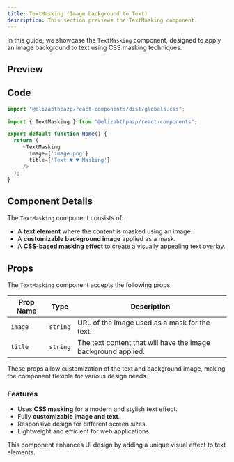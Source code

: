 ```yaml
---
title: TextMasking (Image background to Text)
description: This section previews the TextMasking component.
---
```


In this guide, we showcase the `TextMasking` component, designed to apply an image background to text using CSS masking techniques.

## Preview

<TextMasking1 />

## Code

```javascript
import "@elizabthpazp/react-components/dist/globals.css";
```

```javascript
import { TextMasking } from "@elizabthpazp/react-components";

export default function Home() {
  return (   
     <TextMasking 
       image={'image.png'}
       title={'Text ♥️ ♥️ Masking'}
     />  
  );
}
```

## Component Details

The `TextMasking` component consists of:
- A **text element** where the content is masked using an image.
- A **customizable background image** applied as a mask.
- A **CSS-based masking effect** to create a visually appealing text overlay.

## Props

The `TextMasking` component accepts the following props:

| Prop Name | Type     | Description |
|-----------|---------|-------------|
| `image`   | `string` | URL of the image used as a mask for the text. |
| `title`   | `string` | The text content that will have the image background applied. |

These props allow customization of the text and background image, making the component flexible for various design needs.

### Features
- Uses **CSS masking** for a modern and stylish text effect.
- Fully **customizable image and text**.
- Responsive design for different screen sizes.
- Lightweight and efficient for web applications.

This component enhances UI design by adding a unique visual effect to text elements.

